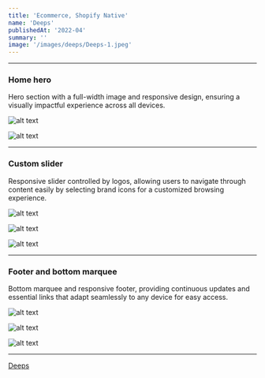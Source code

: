 ```yaml
---
title: 'Ecommerce, Shopify Native'
name: 'Deeps'
publishedAt: '2022-04'
summary: ''
image: '/images/deeps/Deeps-1.jpeg'
---
```


***

### Home hero

Hero section with a full-width image and responsive design, ensuring a visually impactful experience across all devices.

![alt text](/images/deeps/Deeps-1.jpeg)

![alt text](/images/deeps/Deeps-3.jpeg)

***

### Custom slider

Responsive slider controlled by logos, allowing users to navigate through content easily by selecting brand icons for a customized browsing experience.

![alt text](/images/deeps/Deeps-2.jpeg)

![alt text](/images/deeps/Deeps-5.jpeg)

![alt text](/images/deeps/Deeps-4.jpeg)

***
 
### Footer and bottom marquee

Bottom marquee and responsive footer, providing continuous updates and essential links that adapt seamlessly to any device for easy access.

![alt text](/images/deeps/Deeps-8.jpeg)

![alt text](/images/deeps/Deeps-9.jpeg)

![alt text](/images/deeps/Deeps-6.jpeg)

***

[Deeps](https://getdeeps.com/)